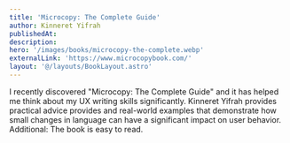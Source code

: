```yaml
---
title: 'Microcopy: The Complete Guide'
author: Kinneret Yifrah
publishedAt: 
description: 
hero: '/images/books/microcopy-the-complete.webp'
externalLink: 'https://www.microcopybook.com/'
layout: '@/layouts/BookLayout.astro'
---
```


I recently discovered "Microcopy: The Complete Guide" and it has helped me think about my UX writing skills significantly. 
Kinneret Yifrah provides practical advice provides and real-world examples that demonstrate how small changes in language can have a significant impact on user behavior. 
Additional: The book is easy to read. 



